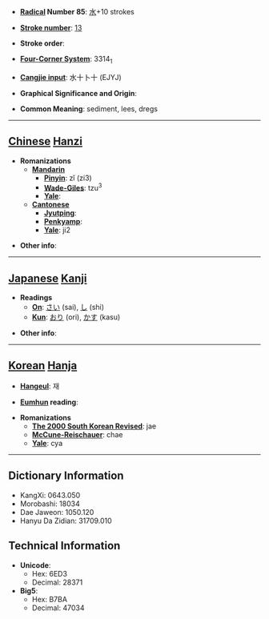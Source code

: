 * '''[[Wiktionary:Chinese radical index| Radical]] Number 85''': [[Wiktionary:Chinese radical index 水|水]]+10 strokes

* '''[[Wiktionary:Chinese total strokes index|Stroke number]]''': [[Wiktionary:Chinese total strokes index 13|13]]

* '''Stroke order''': 

* '''[[Wiktionary:Chinese four corner index|Four-Corner System]]''': 3314<sub>1</sub>

* '''[[Wiktionary:Chinese Cangjie index|Cangjie input]]''': 水十卜十 (EJYJ)

* '''Graphical Significance and Origin''': 

* '''Common Meaning''': sediment, lees, dregs

----

== [[Chinese]] [[Hanzi]] ==

* '''Romanizations'''
** '''[[Mandarin]]'''
*** '''[[Pinyin]]''': zǐ (zi3)
*** '''[[Wade-Giles]]''': tzu<sup>3</sup>
*** '''[[Yale]]''': 
** '''[[Cantonese]]'''
*** '''[[Jyutping]]''':
*** '''[[Penkyamp]]''': 
*** '''[[Yale]]''': ji2

* '''Other info''': 

----

== [[Japanese]] [[Kanji]] ==

* '''Readings'''
** '''[[On]]''': [[さい]] (sai), [[し]] (shi)
** '''[[Kun]]''': [[おり]] (ori), [[かす]] (kasu)

* '''Other info''':  

----

== [[Korean]] [[Hanja]] ==

* '''[[Hangeul]]''': 재

* '''[[Eumhun]] reading''': 

* '''Romanizations'''
** '''[[The 2000 South Korean Revised Romanization|The 2000 South Korean Revised]]''': jae
** '''[[McCune-Reischauer]]''': chae
** '''[[Yale]]''': cya

----

== Dictionary Information ==

* KangXi: 0643.050
* Morobashi: 18034
* Dae Jaweon: 1050.120
* Hanyu Da Zidian: 31709.010

== Technical Information ==

* '''Unicode''':
** Hex: 6ED3
** Decimal: 28371
* '''Big5''':
** Hex: B7BA
** Decimal: 47034